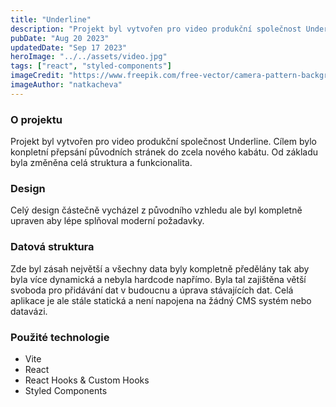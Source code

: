 ```yaml
---
title: "Underline"
description: "Projekt byl vytvořen pro video produkční společnost Underline. Cílem bylo konpletní přepsání původních stránek do zcela nového kabátu. Od základu byla změněna celá struktura a funkcionalita."
pubDate: "Aug 20 2023"
updatedDate: "Sep 17 2023"
heroImage: "../../assets/video.jpg"
tags: ["react", "styled-components"]
imageCredit: "https://www.freepik.com/free-vector/camera-pattern-background_1133736.htm#query=camera%20wallpaper&position=7&from_view=search&track=ais"
imageAuthor: "natkacheva"
---
```


### O projektu

Projekt byl vytvořen pro video produkční společnost Underline. Cílem bylo konpletní přepsání původních stránek do zcela nového kabátu. Od základu byla změněna celá struktura a funkcionalita.

### Design

Celý design částečně vycházel z původního vzhledu ale byl kompletně upraven aby lépe splňoval moderní požadavky.

### Datová struktura

Zde byl zásah největší a všechny data byly kompletně předělány tak aby byla více dynamická a nebyla hardcode napřímo. Byla tal zajištěna větší svoboda pro přidávání dat v budoucnu a úprava stávajících dat. Celá aplikace je ale stále statická a není napojena na žádný CMS systém nebo datavázi.

### Použité technologie

- Vite
- React
- React Hooks & Custom Hooks
- Styled Components

